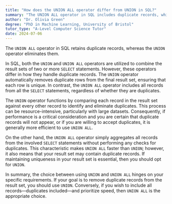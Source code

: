 ```yaml
---
title: "How does the UNION ALL operator differ from UNION in SQL?"
summary: "The UNION ALL operator in SQL includes duplicate records, while the UNION operator does not."
author: "Dr. Olivia Green"
degree: "PhD in Machine Learning, University of Bristol"
tutor_type: "A-Level Computer Science Tutor"
date: 2024-07-06
---
```


The `UNION ALL` operator in SQL retains duplicate records, whereas the `UNION` operator eliminates them.

In SQL, both the `UNION` and `UNION ALL` operators are utilized to combine the result sets of two or more `SELECT` statements. However, these operators differ in how they handle duplicate records. The `UNION` operator automatically removes duplicate rows from the final result set, ensuring that each row is unique. In contrast, the `UNION ALL` operator includes all records from all the `SELECT` statements, regardless of whether they are duplicates.

The `UNION` operator functions by comparing each record in the result set against every other record to identify and eliminate duplicates. This process can be resource-intensive, particularly with large datasets. Consequently, if performance is a critical consideration and you are certain that duplicate records will not appear, or if you are willing to accept duplicates, it is generally more efficient to use `UNION ALL`.

On the other hand, the `UNION ALL` operator simply aggregates all records from the involved `SELECT` statements without performing any checks for duplicates. This characteristic makes `UNION ALL` faster than `UNION`; however, it also means that your result set may contain duplicate records. If maintaining uniqueness in your result set is essential, then you should opt for `UNION`.

In summary, the choice between using `UNION` and `UNION ALL` hinges on your specific requirements. If your goal is to remove duplicate records from the result set, you should use `UNION`. Conversely, if you wish to include all records—duplicates included—and prioritize speed, then `UNION ALL` is the appropriate choice.
    